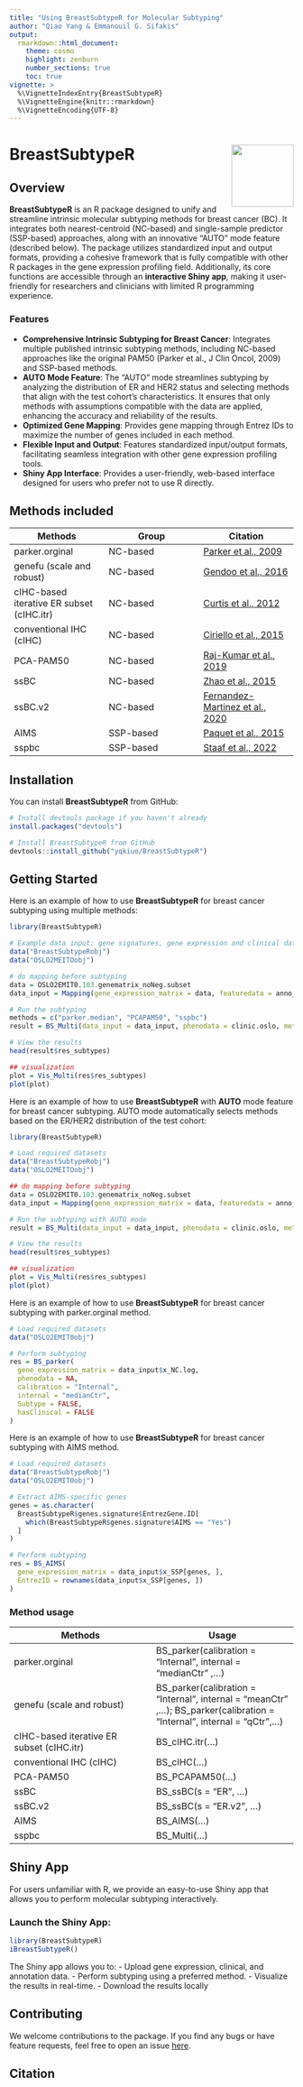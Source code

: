 ```yaml
---
title: "Using BreastSubtypeR for Molecular Subtyping"
author: "Qiao Yang & Emmanouil G. Sifakis"
output:
  rmarkdown::html_document:
    theme: cosmo
    highlight: zenburn
    number_sections: true
    toc: true
vignette: >
  %\VignetteIndexEntry{BreastSubtypeR}
  %\VignetteEngine{knitr::rmarkdown}
  %\VignetteEncoding{UTF-8}
---
```


# BreastSubtypeR <a href='https://github.com/yqkiuo/BreastSubtypeR.git'><img src='inst/ShinyBreastSubtypeR/logo.svg' align="right" height="110" /></a>

<!-- badges: start -->
<!-- badges: end -->


## Overview

**BreastSubtypeR** is an R package designed to unify and streamline intrinsic molecular subtyping methods for breast cancer (BC). It integrates both nearest-centroid (NC-based) and single-sample predictor (SSP-based) approaches, along with an innovative "AUTO" mode feature (described below). The package utilizes standardized input and output formats, providing a cohesive framework that is fully compatible with other R packages in the gene expression profiling field. Additionally, its core functions are accessible through an **interactive Shiny app**, making it user-friendly for researchers and clinicians with limited R programming experience. 

### Features
- **Comprehensive Intrinsic Subtyping for Breast Cancer**: Integrates multiple published intrinsic subtyping methods, including NC-based approaches like the original PAM50 (Parker et al., J Clin Oncol, 2009) and SSP-based methods.
- **AUTO Mode Feature**: The "AUTO" mode streamlines subtyping by analyzing the distribution of ER and HER2 status and selecting methods that align with the test cohort's characteristics. It ensures that only methods with assumptions compatible with the data are applied, enhancing the accuracy and reliability of the results.
- **Optimized Gene Mapping**: Provides gene mapping through Entrez IDs to maximize the number of genes included in each method.
- **Flexible Input and Output**: Features standardized input/output formats, facilitating seamless integration with other gene expression profiling tools.
- **Shiny App Interface**: Provides a user-friendly, web-based interface designed for users who prefer not to use R directly.

## Methods included

| Methods | Group | Citation |
|-----------------|-----------------|-----------------|
| parker.orginal   | NC-based   | [Parker et al., 2009](https://doi.org/10.1200/JCO.2008.18.1370)   | BS_parker(calibration = "Internal", internal = "medianCtr" ,...) |
| genefu (scale and robust)  | NC-based   |  [Gendoo et al., 2016](https://doi.org/10.1093/bioinformatics/btv693)  | BS_parker(calibration = "Internal", internal = "meanCtr" ,...); BS_parker(calibration = "Internal", internal = "qCtr" ,...) |
| cIHC-based iterative ER subset (cIHC.itr)    | NC-based    | [Curtis  et al., 2012](https://doi.org/10.1038/nature10983)  | BS_cIHC.itr(...) |
| conventional IHC (cIHC)    | NC-based    | [Ciriello et al., 2015](https://doi.org/10.1016/j.cell.2015.09.033)   | BS_cIHC(...) |
| PCA-PAM50   | NC-based    | [Raj-Kumar et al., 2019](https://doi.org/10.1038/s41598-019-44339-4)    |  BS_PCAPAM50(...) |
| ssBC    | NC-based    | [Zhao et al., 2015](https://doi.org/10.1186/s13058-015-0520-4) | BS_ssBC(s = "ER", ...) |
| ssBC.v2   | NC-based    | [Fernandez-Martinez  et al., 2020](https://doi.org/10.1200/JCO.20.01276)    | BS_ssBC(s = "ER.v2", ...) |
| AIMS   | SSP-based    | [Paquet et al., 2015](https://doi.org/10.1093/jnci/dju357)    | BS_AIMS(...) |
| sspbc        | SSP-based    | [Staaf et al., 2022](https://doi.org/10.1038/s41523-022-00465-3)   | BS_Multi(...) |



## Installation

You can install **BreastSubtypeR** from GitHub:  

```r
# Install devtools package if you haven't already
install.packages("devtools")

# Install BreastSubtypeR from GitHub
devtools::install_github("yqkiuo/BreastSubtypeR")
```

## Getting Started

Here is an example of how to use **BreastSubtypeR** for breast cancer subtyping using multiple methods:
```r
library(BreastSubtypeR)

# Example data input: gene signatures, gene expression and clinical data
data("BreastSubtypeRobj")
data("OSLO2MEITOobj")

# do mapping before subtyping
data = OSLO2EMIT0.103.genematrix_noNeg.subset
data_input = Mapping(gene_expression_matrix = data, featuredata = anno_feature.subset, impute = TRUE, verbose = TRUE )

# Run the subtyping
methods = c("parker.median", "PCAPAM50", "sspbc")
result = BS_Multi(data_input = data_input, phenodata = clinic.oslo, methods = methods, Subtype = TRUE)

# View the results
head(result$res_subtypes)

## visualization
plot = Vis_Multi(res$res_subtypes)
plot(plot)

```

Here is an example of how to use **BreastSubtypeR** with **AUTO** mode feature for breast cancer subtyping. AUTO mode automatically selects methods based on the ER/HER2 distribution of the test cohort:
```r
library(BreastSubtypeR)

# Load required datasets
data("BreastSubtypeRobj")
data("OSLO2MEITOobj")

## do mapping before subtyping
data = OSLO2EMIT0.103.genematrix_noNeg.subset
data_input = Mapping(gene_expression_matrix = data, featuredata = anno_feature.subset, impute = TRUE, verbose = TRUE )

# Run the subtyping with AUTO mode
result = BS_Multi(data_input = data_input, phenodata = clinic.oslo, methods = "AUTO")

# View the results
head(result$res_subtypes)

## visualization
plot = Vis_Multi(res$res_subtypes)
plot(plot)

```

Here is an example of how to use **BreastSubtypeR** for breast cancer subtyping with parker.orginal method.   
```r
# Load required datasets
data("OSLO2EMIT0obj")

# Perform subtyping
res = BS_parker(
  gene_expression_matrix = data_input$x_NC.log,
  phenodata = NA,
  calibration = "Internal",
  internal = "medianCtr",
  Subtype = FALSE,
  hasClinical = FALSE
)
```


Here is an example of how to use **BreastSubtypeR** for breast cancer subtyping with AIMS method.   

```r

# Load required datasets
data("BreastSubtypeRobj")
data("OSLO2EMIT0obj")

# Extract AIMS-specific genes
genes = as.character(
  BreastSubtypeR$genes.signature$EntrezGene.ID[
    which(BreastSubtypeR$genes.signature$AIMS == "Yes")
  ]
)

# Perform subtyping
res = BS_AIMS(
  gene_expression_matrix = data_input$x_SSP[genes, ],
  EntrezID = rownames(data_input$x_SSP[genes, ])
)

```

### Method usage

| Methods | Usage |
|-----------------|-----------------|
| parker.orginal   |  BS_parker(calibration = "Internal", internal = "medianCtr" ,...) |
| genefu (scale and robust)  | BS_parker(calibration = "Internal", internal = "meanCtr" ,...); BS_parker(calibration = "Internal", internal = "qCtr",...) |
| cIHC-based iterative ER subset (cIHC.itr)    |  BS_cIHC.itr(...) |
| conventional IHC (cIHC) | BS_cIHC(...) |
| PCA-PAM50   |  BS_PCAPAM50(...) |
| ssBC    |  BS_ssBC(s = "ER", ...) |
| ssBC.v2   | BS_ssBC(s = "ER.v2", ...) |
| AIMS   | BS_AIMS(...) |
| sspbc | BS_Multi(...) |


## Shiny App
For users unfamiliar with R, we provide an easy-to-use Shiny app that allows you to perform molecular subtyping interactively.

### Launch the Shiny App:  

```r
library(BreastSubtypeR)
iBreastSubtypeR()
```

The Shiny app allows you to:
- Upload gene expression, clinical, and annotation data.
- Perform subtyping using a preferred method.
- Visualize the results in real-time.
- Download the results locally


## Contributing
We welcome contributions to the package. If you find any bugs or have feature requests, feel free to open an issue [here](https://github.com/yqkiuo/BreastSubtypeR/issues).

## Citation

